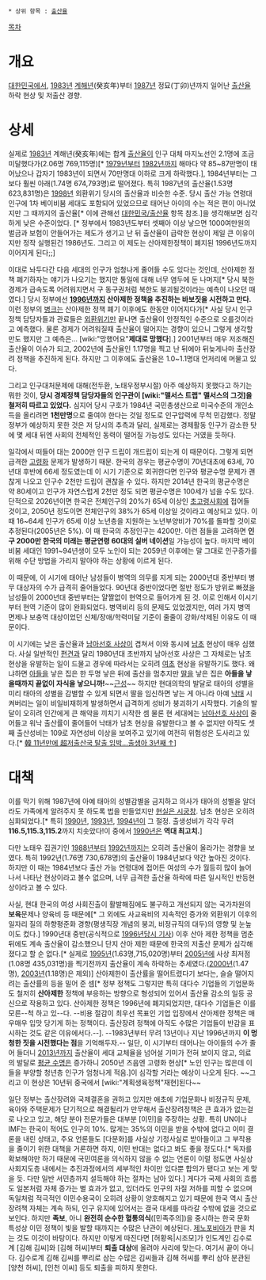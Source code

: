  * 상위 항목 : [[출산율]]

[[목차]]
= 개요 =
[[대한민국]]에서, [[1983년]] [[계해]]년(癸亥年)부터 [[1987년]] 정묘(丁卯)년까지 일어난 [[출산율]] 하락 현상 및 저출산 경향.

= 상세 =
실제로 [[1983년]] 계해년(癸亥年)에는 합계 [[출산율]]이 인구 대체 마지노선인 2.1명에 조금 미달했다가(2.06명 769,115명)[* [[1979년]]부터 [[1982년]]까지 해마다 약 85~87만명이 태어났으나 갑자기 1983년이 되면서 70만명대 이하로 크게 하락했다.], 1984년부터는 그보다 훨씬 아래(1.74명 674,793명)로 떨어졌다. 특히 1987년의 출산율(1.53명 623,831명)은 [[1998년]] 외환위기 당시의 출산율과 비슷한  수준. 당시 출산 가능 연령대 인구에 1차 베이비붐 세대도 포함되어 있었으므로 태어난 아이의 수는 적은 편이 아니었지만 그 때까지의 출산율[* 이에 관해선 [[대한민국/출산율]] 항목 참조.]을 생각해보면 심각하게 낮은 수준이었다. [* 정부에서 1983년도부터 셋째아 이상 낳으면 1000여만원의 벌금과 보험이 안들어가는 제도가 생기고 난 뒤 출산율이 급락한 현상이 제일 큰 이유이지만 정작 실행된건 1986년도. 그리고 이 제도는 산아제한정책이 폐지된 1996년도까지 이어지게 된다;;]

이대로 놔두다간 다음 세대의 인구가 엄청나게 줄어들 수도 있다는 것인데, 산아제한 정책 폐기하자는 얘기가 나오기는 했지만 통일에 대해 너무 염두에 둔 나머지[* 당시 북한 경제가 급속도록 어려워지면서 구 동구권처럼 북한도 붕괴될것이라는 예측이 나오던 때였다.] 당시 정부에선 '''[[1996년]]까지 산아제한 정책을 추진하는 바보짓을 시전하고 만다.''' 이런 정부의 [[병크]]는 산아제한 정책 폐기 이후에도 한동안 이어지다가[* 사실 당시 인구정책 담당자들과 관료들은 [[외환위기]]만 끝나면 출산율이 안정적인 수준으로 오를것이라고 예측했다. 물론 경제가 어려워질때 출산율이 떨어지는 경향이 있으니 그렇게 생각할만도 했지만 그 예측은... [wiki:"망했어요"'''제대로 망했다'''].] 2001년부터 매우 저조해진 출산율이 이슈가 되고, 2002년에 출산율인 1.17명을 찍고 난 뒤에야 뒤늦게나마 출산장려 정책을 추진하게 된다. 하지만 그 이후에도 출산율은 1.0~1.1명대 언저리에 머물고 있다.

그리고 인구대처문제에 대해(전두환, 노태우정부시절) 아주 예상하지 못했다고 하기는 뭐한 것이, '''당시 경제정책 담당자들의 인구관이 [wiki:"맬서스 트랩" 맬서스의 그것]을 철저히 따르고 있었다.''' 심지어 당시 구호가 1984년 국민총생산으로 미국수준의 개인소득을 올리려면 '''1천만명'''으로 줄여야 한다는 것일 정도로 인구압력에 무척 민감했다. 정말 정부가 예상하지 못한 것은 저 당시의 추측과 달리, 실제로는 경제활동 인구가 감소한 탓에 몇 세대 뒤엔 사회의 전체적인 동력이 떨어질 가능성도 있다는 거였을 듯하다.

일각에서 떠들어 대는 2000만 인구 드립이 개드립이 되는게 이 때문이다. 그렇게 되면 급격한 [[고령화]] 문제가 발생하기 때문. 한국의 경우는 평균수명이 70년대초에 63세, 70년대 후반에 66세 정도였는데 이 시기 기준으로 회귀한다면 인구와 평균수명 문제가 괜찮게 나오고 인구수 2천만 드립이 괜찮을 수 있다. 하지만 2014년 한국의 평균수명은 약 80세이고 인구가 자연스럽게 2천만 정도 되면 평균수명은 100세가 넘을 수도 있다. 단적으로 2026년이면 한국은 전체인구의 20%가 65세 이상인 [[초고령사회]]에 접어들 것이고, 2050년 정도이면 전체인구의 38%가 65세 이상일 것이라고 예상되고 있다. 이 때 16~64세 인구가 65세 이상 노년층을 지원하는 노년부양비가 70%를 돌파할 것이로 추정된다(2005년은 5%). 이 때 한국의 추정인구는 4200만. 이런 점들을 고려하면 '''인구 2000만 한국의 미래는 평균연령 60대의 실버 네이션'''일 가능성이 높다. 마지막 베이비붐 세대인 1991~94년생이 모두 노인이 되는 2059년 이후에는 말 그대로 인구증가를 위해 수단 방법을 가리지 말아야 하는 상황에 이르게 된다.

이 때문에, 이 시기에 태어난 남성들이 병역의 의무를 지게 되는 2000년대 중반부터 병무 대상자의 수가 급격히 줄어들었다. 90년대 중반이었다면 절반 정도가 방위로 빠졌을 남성들이 2000년대 중반부터는 얄짤없이 현역으로 들어가게 된 것. 이로 인해서 이시기부터 현역 기준이 많이 완화되었다. 병역비리 등의 문제도 있었겠지만, 여러 가지 병역 면제나 보충역 대상이었던 신체/장애/학력미달 기준이 줄줄이 강화/삭제된 이유도 이 때문이다.

이 시기에는 낮은 출산율과 [[남아선호 사상]]이 겹쳐서 이와 동시에 [[남초]] 현상이 매우 심했다. 사실 일반적인 [[편견]]과 달리 1980년대 초반까지 남아선호 사상은 그 자체로는 남초 현상을 유발하는 일이 드물고 경우에 따라서는 오히려 [[여초]] 현상을 유발하기도 했다. 왜냐하면 [[아들]]을 낳은 집은 한 두명 낳은 뒤에 출산을 멈추지만 [[딸]]을 낳은 집은 '''아들을 낳을때까지 끝없이 자식을 낳으니까!'''~~[[근성]]~~ 하지만 현대의학의 발달로 태아의 성별을 미리 태아의 성별을 감별할 수 있게 되면서 딸을 임신하면 낳는 게 아니라 아예 [[낙태]] 시켜버리는 일이 비일비재하게 발생하면서 급격하게 성비가 붕괴하기 시작했다. 기술의 발달이 오히려 인간에게 큰 해악을 끼치기 시작한 셈 물론 현 세대에는 [[남아선호 사상]]이 줄어들고 워낙 출산률이 줄어들어 낙태가 남초 현상을 유발한다고 볼 수 없지만 아직도 셋째 출산성비는 109로 자연성비 이상을 보여주고 있기에 여전히 위험성은 도사리고 있다.[* [http://www.yonhapnews.co.kr/bulletin/2013/02/26/0200000000AKR20130226060500002.HTML?input=1179m 韓 11년만에 超저출산국 탈출 임박…출생아 3년째 ↑]]

= 대책 =
이를 막기 위해 1987년에 아예 태아의 성별감별을 금지하고 의사가 태아의 성별을 알더라도 가족에게 알려주지 못 하도록 법을 만들었지만 [[현실은 시궁창]]. 남초 현상은 오히려 심화되었다.[* 특히 [[1990년]], [[1993년]], [[1994년]]이 그 절정. 출생성비가 각각 무려 '''116.5,115.3,115.2'''까지 치솟았다!이 중에서 [[1990년]]은 '''역대 최고치.''']

다만 노태우 집권기인 [[1988년]]부터 [[1992년]]까지는 오히려 출산율이 올라가는 경향을 보였다. 특히 1992년(1.76명 730,678명)의 출산율이 1984년보다 약간 높아진 것이다. 하지만 이 때는 1984년보다 출산 가능 연령대에 접어든 여성의 수가 월등히 많이 늘어나서 나타난 현상이라고 볼수 없으며, 너무 급격한 출산율 하락에 따른 일시적인 반등현상이라고 볼 수 있다.

사실, 현대 한국의 여성 사회진출이 활발해짐에도 불구하고 개선되지 않는 국가차원의 '''보육'''문제나 양육비 등 때문에[* 그 외에도 사교육비의 지속적인 증가와 외환위기 이후의 일자리 질의 하향평준화 경향(평생직장 개념의 붕괴, 비정규직의 대두)의 영향 및 눈높이도 컸다.] 1990년대 중반(공식적으로 [[1996년]][http://newslibrary.naver.com/viewer/index.nhn?articleId=1996060500329101010&editNo=40&printCount=1&publishDate=1996-06-05&officeId=00032&pageNo=1&printNo=15787&publishType=00010 당시 기사]) 이후 산아 제한 정책을 멈춘 뒤에도 계속 출산율이 감소했으니 단지 산아 제한 때문에 한국의 저출산 문제가 심각해졌다고 할 순 없다.[* 실제로 [[1995년]](1.63명,715,020명)부터 [[2005년]]에 사상 최저점(1.08명 435,031명)을 찍기전까지 출산율이 계속 하락하는 추세였다.([[2000년]](1.47명), [[2003년]](1.18명)은 제외)] 산아제한이 출산률을 떨어트렸다기 보다는, 슬슬 떨어지려는 출산률의 등을 밀어 준 셈[* 정부 정책도 그렇지만 특히 대다수 기업들의 기업문화도 철저히 '''산아제한''' 정책에 부응하는 방향으로 형성되어 있어서 출산율 감소의 일등 공신으로 작용하고 있다. 산아제한 정책은 1996년에 폐지되었지만, 대다수 기업들은 이를 모른--척 하고 있--다. --비용 절감이 최우선 목표인 기업 입장에서 산아제한 정책은 매우매우 입맛 당기게 하는 정책이다. 출산장려 정책에 아직도 수많은 기업들이 반감을 표시하는 것도 같은 이유에서다.--]. --1983년부터 무려 13년이나 지난 1996년까지 '''이 멍청한 짓을 시전했다는 점'''을 기억해두자.-- 일단, 이 시기부터 태어나는 아이들의 수가 줄어 들더니 [[2013년]]까지 출산율이 세대 교체율을 넘어설 기미가 전혀 보이지 않고, 의료의 발달로 [[평균 수명]]은 증가하니 2050년 즈음엔 고령화 현상[* 노인 인구는 많은데 이들을 부양할 청년층 인구가 엄청나게 적음.]이 심각할 거라는 예상이 나오게 된다. ~~그리고 이 현상은 10년뒤 중국에서 [wiki:"계획생육정책"재현]된다~~

일단 정부는 출산장려와 국제결혼을 권하고 있지만 애초에 기업문화나 비정규직 문제, 육아와 주택문제가 단기적으로 해결될리가 만무해서 출산장려정책은 큰 효과가 없는걸로 나오고 있고, 해당 분야 전문가들은 대부분 [이민]을 주장하는 상황. 특히 UN이나 IMF는 한국이 적어도 인구의 10%. 많게는 35%의 이민을 받을 수밖에 없다고 이미 결론을 내린 상태고, 주요 언론들도 [다문화]를 사실상 기정사실로 받아들이고 그 부작용을 줄이기 위한 대책을 거론하면 하지, 이민 반대는 없다고 봐도 좋을 정도다.[* 독자를 확보해야만 하기 때문에 국민여론을 의식하지 않을 수 없는 언론이 이럴 정도면 사실상 사회지도층 내에서는 추진과정에서의 세부적인 차이만 있다뿐 합의가 됐다고 보는 게 맞을 듯. 다만 일반 서민층까지 설득해야 하는 절차는 남아 있다.] 게다가 국제 사회의 흐름도 일본처럼 자체 증가는 별 효과가 없고, 있더라도 인구의 자질 저하를 피할 수 없으며 독일처럼 적극적인 이민수용국이 오히려 상황이 양호해지고 있기 때문에 한국 역시 출산장려책 자체는 계속 하되, 인구 유지에 있어서는 결국 대세를 따라갈 수밖에 없을 것으로 보인다. 하지만 '''족보''', 아니 '''완전히 순수한 혈통의식'''([민족주의])을 중시하는 한국 문화 특성상 이민 정책이 빛을 발할 때까지는 수많은 난관이 예상된다. [[제노포비아]]가 판을 치는 것도 이것이 바탕이다. 하지만 이렇게 따진다면 [허황옥|시조모]가 인도계인 김수로계 [김해 김씨]와 [김해 허씨]부터 '''퇴출 대상'''에 올려야 사리에 맞는다. 여기서 끝이 아니다. 김수로계 김해 김씨를 뿌리로 삼는 수많은 김씨들과 김해 허씨를 뿌리 삼아 분관된 [양천 허씨], [인천 이씨] 등도 퇴출을 피하지 못한다.

